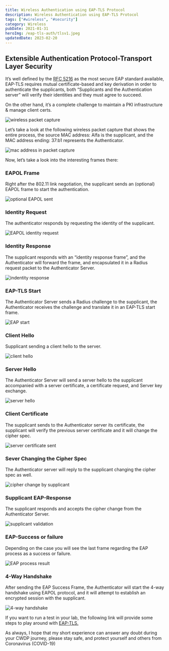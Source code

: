 ```yaml
---
title: Wireless Authentication using EAP-TLS Protocol
description: Wireless Authentication using EAP-TLS Protocol
tags: ["#wireless", "#security"]
category: Wireless
pubDate: 2021-01-31
heroImg: /eap-tls-auth/tlsv1.jpeg
updatedDate: 2023-02-20
---
```


## Extensible Authentication Protocol-Transport Layer Security 

It’s well defined by the <a href="https://tools.ietf.org/html/rfc5216" target="_blank">RFC 5216</a> as the most secure EAP standard available, EAP-TLS requires mutual certificate-based and key derivation in order to authenticate the supplicants, both “Supplicants and the Authentication server” will verify their identities and they must agree to succeed.

On the other hand, it’s a complete challenge to maintain a PKI infrastructure & manage client certs.

![wireless packet capture](/eap-tls-auth/image_01.png)

Let’s take a look at the following wireless packet capture that shows the entire process, the source MAC address: Alfa is the supplicant, and the MAC address ending: 37:b1 represents the Authenticator.

![mac address in packet capture](/eap-tls-auth/image_02.png)

Now, let’s take a look into the interesting frames there:

### EAPOL Frame

Right after the 802.11 link negotiation, the supplicant sends an (optional) EAPOL frame to start the authentication.

![optional EAPOL sent](/eap-tls-auth/image_03.png)

### Identity Request

The authenticator responds by requesting the identity of the supplicant.

![EAPOL identity request](/eap-tls-auth/image_04.png)

### Identity Response 

The supplicant responds with an “identity response frame”, and the Authenticator will forward the frame, and encapsulated it in a Radius request packet to the Authenticator Server.

![indentity response](/eap-tls-auth/image_05.png)

### EAP-TLS Start

The Authenticator Server sends a Radius challenge to the supplicant, the Authenticator receives the challenge and translate it in an EAP-TLS start frame.

![EAP start](/eap-tls-auth/image_06.png)

### Client Hello

Supplicant sending a client hello to the server.

![client hello](/eap-tls-auth/image_07.png)

### Server Hello 

The Authenticator Server will send a server hello to the supplicant accompanied with a server certificate, a certificate request, and Server key exchange.

![server hello](/eap-tls-auth/image_08.png)

### Client Certificate

The supplicant sends to the Authenticator server its certificate, the supplicant will verify the previous server certificate and it will change the cipher spec.

![server certificate sent](/eap-tls-auth/image_09.png)

### Sever Changing the Cipher Spec

The Authenticator server will reply to the supplicant changing the cipher spec as well.

![cipher change by supplicant](/eap-tls-auth/image_10.png)

### Supplicant EAP-Response

The supplicant responds and accepts the cipher change from the Authenticator Server.

![supplicant validation](/eap-tls-auth/image_11.png)

### EAP-Success or failure 

Depending on the case you will see the last frame regarding the EAP process as a success or failure.

![EAP process result](/eap-tls-auth/image_12.png)

### 4-Way Handshake

After sending the EAP Success Frame, the Authenticator will start the 4-way handshake using EAPOL protocol, and it will attempt to establish an encrypted session with the supplicant.

![4-way handshake](/eap-tls-auth/image_13.png)

If you want to run a test in your lab, the following link will provide some steps to play around with <a href="./eap-tls-auth" target="_blank">EAP-TLS.</a>

As always, I hope that my short experience can answer any doubt during your CWDP journey, please stay safe, and protect yourself and others from Coronavirus (COVID-19)
